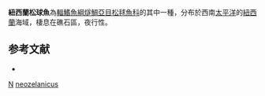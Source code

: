 {{Speciesbox
| taxon = Monocentris neozelanicus
| binomial_authority = [[Powell|Powell]], 1938
| status = NE
| status_system = IUCN3.1
| synonyms = *''Cleidopus neozelanicus''<br /><small>Powell, 1938</small>
}}
'''紐西蘭松球魚'''為[[輻鰭魚綱|輻鰭魚綱]][[燧鯛亞目|燧鯛亞目]][[松毬魚科|松毬魚科]]的其中一種，分布於西南[[太平洋|太平洋]]的[[紐西蘭|紐西蘭]]海域，棲息在礁石區，夜行性。

== 参考文献 ==
{{reflist}}
*{{FishBase_species|genus=Monocentris|species=neozelanicus|year=2012|month=7}}

{{魚類小作品}}

{{Taxonbar}}
[[Category:1938年描述的鱼类|N]]
[[Category:松球魚屬|neozelanicus]]